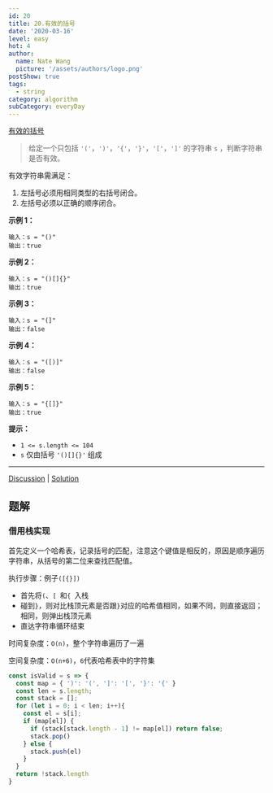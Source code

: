 ```yaml
---
id: 20
title: 20.有效的括号
date: '2020-03-16'
level: easy
hot: 4
author:
  name: Nate Wang
  picture: '/assets/authors/logo.png'
postShow: true
tags:
  - string
category: algorithm
subCategory: everyDay
---
```




[有效的括号](https://leetcode-cn.com/problems/valid-parentheses/description/)



> 给定一个只包括 `'('`，`')'`，`'{'`，`'}'`，`'['`，`']'` 的字符串 `s` ，判断字符串是否有效。

有效字符串需满足：

1. 左括号必须用相同类型的右括号闭合。
2. 左括号必须以正确的顺序闭合。

**示例 1：**

```
输入：s = "()"
输出：true
```

**示例 2：**

```
输入：s = "()[]{}"
输出：true
```

**示例 3：**

```
输入：s = "(]"
输出：false
```

**示例 4：**

```
输入：s = "([)]"
输出：false
```

**示例 5：**

```
输入：s = "{[]}"
输出：true
```

 

**提示：**

- `1 <= s.length <= 104`
- `s` 仅由括号 `'()[]{}'` 组成

------

[Discussion](https://leetcode-cn.com/problems/valid-parentheses/comments/) | [Solution](https://leetcode-cn.com/problems/valid-parentheses/solution/)

## 题解

### 借用栈实现

首先定义一个哈希表，记录括号的匹配，注意这个键值是相反的，原因是顺序遍历字符串，从括号的第二位来查找匹配值。

执行步骤：例子`([{}])`

- 首先将`(`、`[ `和`{ `入栈
- 碰到`}`，则对比栈顶元素是否跟`}`对应的哈希值相同，如果不同，则直接返回；相同，则弹出栈顶元素
- 直达字符串循环结束

时间复杂度：`O(n)`，整个字符串遍历了一遍

空间复杂度：`O(n+6)`，`6`代表哈希表中的字符集

```js
const isValid = s => {
  const map = { ')': '(', ']': '[', '}': '{' }
  const len = s.length;
  const stack = [];
  for (let i = 0; i < len; i++){
    const el = s[i];
    if (map[el]) {
      if (stack[stack.length - 1] != map[el]) return false;
      stack.pop()
    } else {
      stack.push(el)
    }
  }
  return !stack.length
}
```

